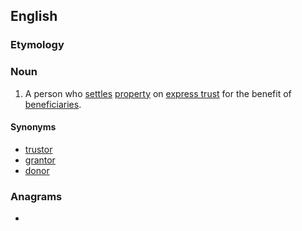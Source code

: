 ==English==

===Etymology===
{{suffix|settle|or|lang=en}}

===Noun===
{{wikipedia}}
{{en-noun}}

# {{lb|en|legal}} A person who [[settle]]s [[property]] on [[express trust]] for the benefit of [[beneficiary|beneficiaries]].

====Synonyms====
* [[trustor]]
* [[grantor]]
* [[donor]]

===Anagrams===
* {{anagrams|en|Stotler|lettors|slotter|tetrols}}